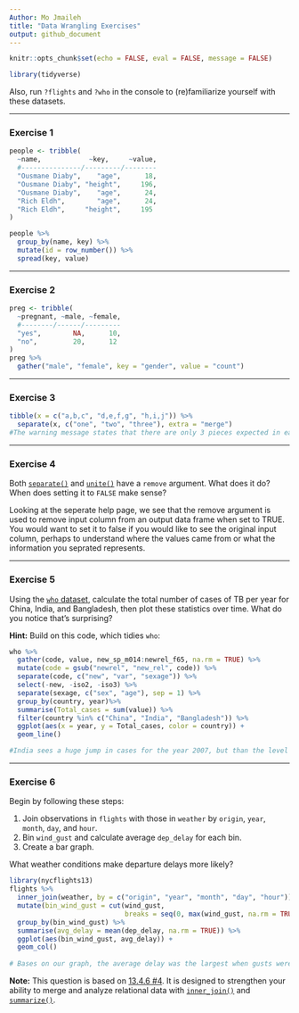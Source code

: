 ```yaml
---
Author: Mo Jmaileh
title: "Data Wrangling Exercises"
output: github_document
---
```


```r
knitr::opts_chunk$set(echo = FALSE, eval = FALSE, message = FALSE)
```


```r
library(tidyverse)
```

Also, run `?flights` and `?who` in the console to (re)familiarize yourself with
these datasets.

--- 

### Exercise 1
```r
people <- tribble(
  ~name,            ~key,     ~value,
  #---------------/---------/--------
  "Ousmane Diaby",    "age",      18,
  "Ousmane Diaby", "height",     196,
  "Ousmane Diaby",    "age",      24,
  "Rich Eldh",        "age",      24,
  "Rich Eldh",     "height",     195
)

people %>% 
  group_by(name, key) %>%
  mutate(id = row_number()) %>%
  spread(key, value)

```


---

### Exercise 2
```r
preg <- tribble(
  ~pregnant, ~male, ~female,
  #--------/------/---------
  "yes",        NA,      10,
  "no",         20,      12
)
preg %>%
  gather("male", "female", key = "gender", value = "count")
```



---

### Exercise 3
```r
tibble(x = c("a,b,c", "d,e,f,g", "h,i,j")) %>% 
  separate(x, c("one", "two", "three"), extra = "merge")
#The warning message states that there are only 3 pieces expected in each of the entries, but in the second column of x, we see an extra letter (g) in it. So the tibble discards this piece in row 2. To fix this, we add another argument for extras.

```

---

### Exercise 4
Both  [`separate()`][G&W 2017, 12.4.1]  and [`unite()`][G&W 2017, 12.4.2] have a
`remove` argument. What does it do? When does setting it to `FALSE` make sense?

Looking at the seperate help page, we see that the remove argument is used to remove input column from an output data frame when set to TRUE. You would want to set it to false if you would like to see the original input column, perhaps to understand where the values came from or what the information you seprated represents. 

---

### Exercise 5
Using the [`who` dataset][G&W 2017, 12.6], calculate the total number of cases
of TB per year for China, India, and Bangladesh, then plot these statistics
over time. What do you notice that's surprising?

**Hint:** Build on this code, which tidies `who`:

```r
who %>%
  gather(code, value, new_sp_m014:newrel_f65, na.rm = TRUE) %>% 
  mutate(code = gsub("newrel", "new_rel", code)) %>%
  separate(code, c("new", "var", "sexage")) %>% 
  select(-new, -iso2, -iso3) %>% 
  separate(sexage, c("sex", "age"), sep = 1) %>%
  group_by(country, year)%>%
  summarise(Total_cases = sum(value)) %>%
  filter(country %in% c("China", "India", "Bangladesh")) %>%
  ggplot(aes(x = year, y = Total_cases, color = country)) +
  geom_line()

#India sees a huge jump in cases for the year 2007, but than the level drops for the next couple of years to arount 63,000 cases a year. China also sees a jump in the year 2009 and stays at those levels. Bengladesh seems to have a more steady rise in comparison to the other countries.
```


---

### Exercise 6
Begin by following these steps:

1. Join observations in `flights` with those in `weather` by `origin`, `year`,
`month`, `day`, and `hour`.  
2. Bin `wind_gust` and calculate average `dep_delay` for each bin.  
3. Create a bar graph.

What weather conditions make departure delays more likely?
```r
library(nycflights13)
flights %>%
  inner_join(weather, by = c("origin", "year", "month", "day", "hour")) %>%
  mutate(bin_wind_gust = cut(wind_gust,
                             breaks = seq(0, max(wind_gust, na.rm = TRUE), 5))) %>%
  group_by(bin_wind_gust) %>%
  summarise(avg_delay = mean(dep_delay, na.rm = TRUE)) %>%
  ggplot(aes(bin_wind_gust, avg_delay)) +
  geom_col()
  
# Bases on our graph, the average delay was the largest when gusts were between 35-40 miles per hour. 
```

**Note:** This question is based on [13.4.6 #4][G&W 2017, 13.4.6]. It is designed
to strengthen your ability to merge and analyze relational data with 
[`inner_join()`][G&W 2017, 13.4.2] and [`summarize()`][G&W 2017, 5.6].

[G&W 2017]: http://r4ds.had.co.nz/
[G&W 2017, 5.6]: http://r4ds.had.co.nz/transform.html#grouped-summaries-with-summarise
[G&W 2017, 12]: http://r4ds.had.co.nz/tidy-data.html
[G&W 2017, 12.3.1]: http://r4ds.had.co.nz/tidy-data.html#gathering
[G&W 2017, 12.3.2]: http://r4ds.had.co.nz/tidy-data.html#spreading
[G&W 2017, 12.3.3]: http://r4ds.had.co.nz/tidy-data.html#exercises-22
[G&W 2017, 12.4.1]: http://r4ds.had.co.nz/tidy-data.html#separate
[G&W 2017, 12.4.2]: http://r4ds.had.co.nz/tidy-data.html#unite
[G&W 2017, 12.4.3]: http://r4ds.had.co.nz/tidy-data.html#exercises-23
[G&W 2017, 12.6]: http://r4ds.had.co.nz/tidy-data.html#case-study
[G&W 2017, 12.6.1]: http://r4ds.had.co.nz/tidy-data.html#exercises-25
[G&W 2017, 13]: http://r4ds.had.co.nz/relational-data.html
[G&W 2017, 13.4.2]: http://r4ds.had.co.nz/relational-data.html#inner-join
[G&W 2017, 13.4.6]: http://r4ds.had.co.nz/relational-data.html#exercises-28